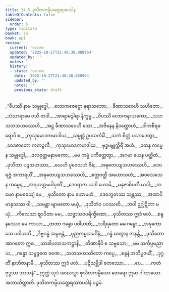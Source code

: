 ```yaml
---
title: 34.5 ဖုသိတကမ္ပိယတ္ထေရအပဒါန
tableOfContents: false
sidebar:
  order: 5
type: tipitaka
basket: su
book: ap1
review:
  current: review
  updated: '2025-10-27T21:48:38.880964'
  updated_by: ''
  notes: ''
  history:
  - state: review
    date: '2025-10-27T21:48:38.880964'
    updated_by: ''
    notes: ''
    previous_state: draft
---
```



<ReviewStatus review={frontmatter.review} showDetails={true} />

<HypothesisAnnotation frontmatter={frontmatter} />

<DynamicBreadcrumb />

<Division number="38" book="ap1" e="ch" v="20" p="308">

<Paragraph number="3760" type="verses" book="ap1">
_“ဝိပဿီ နာမ သမ္ဗုဒ္ဓေါ,_  
_လောကဇေဋ္ဌော နရာသဘော;_  
_ခီဏာသဝေဟိ သဟိတော,_  
_သံဃာရာမေ ဝသီ တဒါ._  

</Paragraph>

</Division>
<Division number="39" book="ap1" e="ch" v="20" p="308">

<Paragraph number="3761" type="verses" book="ap1">
_အာရာမဒွါရာ နိက္ခမ္မ,_  
_ဝိပဿီ လောကနာယကော;_  
_သဟ သတသဟဿေဟိ,_  
_အဋ္ဌ ခီဏာသဝေဟိ သော._  

</Paragraph>

</Division>
<Division number="40" book="ap1" e="ch" v="20" p="308">

<Paragraph number="3762" type="verses" book="ap1">
_အဇိနေန နိဝတ္ထောဟံ,_  
_ဝါကစီရဓရောပိ စ;_  
_ကုသုမောဒကမာဒါယ,_  
_သမ္ဗုဒ္ဓံ ဥပသင်္ကမိံ._  

</Paragraph>

</Division>
<Division number="41" book="ap1" e="ch" v="20" p="308">

<Paragraph number="3763" type="verses" book="ap1">
_သကံ စိတ္တံ ပသာဒေတွာ,_  
_ဝေဒဇာတော ကတဉ္ဇလီ;_  
_ကုသုမောဒကမာဒါယ,_  
_ဗုဒ္ဓမဗ္ဘုက္ကိရိံ အဟံ._  

</Paragraph>

</Division>
<Division number="42" book="ap1" e="ch" v="20" p="308">

<Paragraph number="3764" type="verses" book="ap1">
_တေန ကမ္မေန သမ္ဗုဒ္ဓေါ,_  
_ဇလဇုတ္တမနာမကော;_  
_မမ ကမ္မံ ပကိတ္တေတွာ,_  
_အဂမာ ယေန ပတ္ထိတံ._  

</Paragraph>

</Division>
<Division number="43" book="ap1" e="ch" v="20" p="309">

<Paragraph number="3765" type="verses" book="ap1">
_ဖုသိတာ ပဉ္စသဟဿာ,_  
_ယေဟိ ပူဇေသဟံ ဇိနံ;_  
_အဍ္ဎတေယျသဟဿေဟိ,_  
_ဒေဝရဇ္ဇံ အကာရယိံ._  

</Paragraph>

</Division>
<Division number="44" book="ap1" e="ch" v="20" p="309">

<Paragraph number="3766" type="verses" book="ap1">
_အဍ္ဎတေယျသဟဿေဟိ,_  
_စက္ကဝတ္တီ အဟောသဟံ;_  
_အဝသေသေန ကမ္မေန,_  
_အရဟတ္တမပါပုဏိံ._  

</Paragraph>

</Division>
<Division number="45" book="ap1" e="ch" v="20" p="309">

<Paragraph number="3767" type="verses" book="ap1">
_ဒေဝရာဇာ ယဒါ ဟောမိ,_  
_မနုဇာဓိပတီ ယဒါ;_  
_တမေဝ နာမဓေယျံ မေ,_  
_ဖုသိတော နာမ ဟောမဟံ._  

</Paragraph>

</Division>
<Division number="46" book="ap1" e="ch" v="20" p="309">

<Paragraph number="3768" type="verses" book="ap1">
_ဒေဝဘူတဿ သန္တဿ,_  
_အထာပိ မာနုသဿ ဝါ;_  
_သမန္တာ ဗျာမတော မယှံ,_  
_ဖုသိတံဝ ပဝဿတိ._  

</Paragraph>

</Division>
<Division number="47" book="ap1" e="ch" v="20" p="309">

<Paragraph number="3769" type="verses" book="ap1">
_ဘဝါ ဥဂ္ဃါဋိတာ မယှံ,_  
_ကိလေသာ ဈာပိတာ မမ;_  
_သဗ္ဗာသဝပရိက္ခီဏော,_  
_ဖုသိတဿ ဣဒံ ဖလံ._  

</Paragraph>

</Division>
<Division number="48" book="ap1" e="ch" v="20" p="309">

<Paragraph number="3770" type="verses" book="ap1">
_စန္ဒနဿေဝ မေ ကာယာ,_  
_တထာ ဂန္ဓော ပဝါယတိ;_  
_သရီရတော မမ ဂန္ဓော,_  
_အဍ္ဎကောသေ ပဝါယတိ._  

</Paragraph>

</Division>
<Division number="49" book="ap1" e="ch" v="20" p="309">

<Paragraph number="3771" type="verses" book="ap1">
_ဒိဗ္ဗဂန္ဓံ သမ္ပဝန္တံ,_  
_ပုညကမ္မသမင်္ဂိနံ;_  
_ဂန္ဓံ ဃတွာန ဇာနန္တိ,_  
_ဖုသိတော အာဂတော ဣဓ._  

</Paragraph>

</Division>
<Division number="50" book="ap1" e="ch" v="20" p="309">

<Paragraph number="3772" type="verses" book="ap1">
_သာခါပလာသကဋ္ဌာနိ,_  
_တိဏာနိပိ စ သဗ္ဗသော;_  
_မမ သင်္ကပ္ပမညာယ,_  
_ဂန္ဓော သမ္ပဇ္ဇတေ ခဏေ._  

</Paragraph>

</Division>
<Division number="51" book="ap1" e="ch" v="20" p="309">

<Paragraph number="3773" type="verses" book="ap1">
_သတသဟဿိတော ကပ္ပေ,_  
_စန္ဒနံ အဘိပူဇယိံ;_  
_ဒုဂ္ဂတိံ နာဘိဇာနာမိ,_  
_ဖုသိတဿ ဣဒံ ဖလံ._  

</Paragraph>

</Division>
<Division number="52" book="ap1" e="ch" v="20" p="309">

<Paragraph number="3774" type="verses" book="ap1">
_ပဋိသမ္ဘိဒါ စတဿော,_  
_ …ပေ… _  
_ကတံ ဗုဒ္ဓဿ သာသနံ”._  

</Paragraph>

<Paragraph number="3775" book="ap1">
ဣတ္ထံ သုဒံ အာယသ္မာ ဖုသိတကမ္ပိယော ထေရော ဣမာ ဂါထာယော အဘာသိတ္ထာတိ.

</Paragraph>
</Division>

<Paragraph number="3776" type="center" book="ap1">
ဖုသိတကမ္ပိယတ္ထေရဿာပဒါနံ ပဉ္စမံ.
</Paragraph>